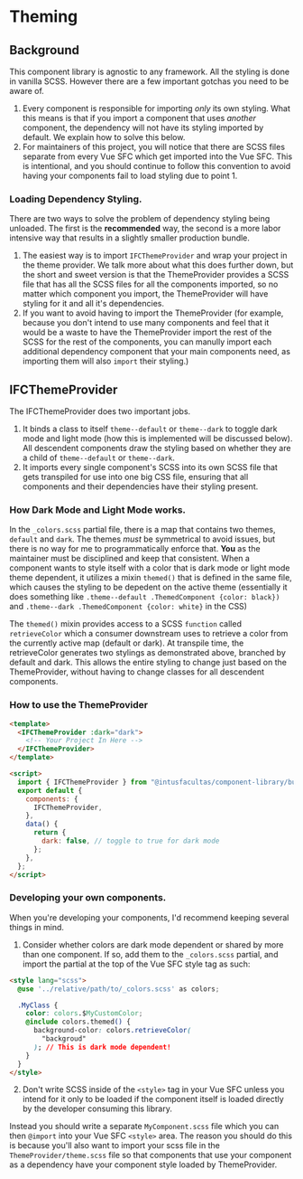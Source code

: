 
<Meta title="Theming/Usage" />

# Theming

## Background

This component library is agnostic to any framework. All the styling is done in vanilla SCSS. However there are a few
important gotchas you need to be aware of.

1. Every component is responsible for importing _only_ its own styling. What this means is that if you import a
   component that uses _another_ component, the dependency will not have its styling imported by default. We explain how
   to solve this below.
2. For maintainers of this project, you will notice that there are SCSS files separate from every Vue SFC which get
   imported into the Vue SFC. This is intentional, and you should continue to follow this convention to avoid having your
   components fail to load styling due to point 1.

### Loading Dependency Styling.

There are two ways to solve the problem of dependency styling being unloaded. The first is the **recommended** way,
the second is a more labor intensive way that results in a slightly smaller production bundle.

1. The easiest way is to import `IFCThemeProvider` and wrap your project in the theme provider. We talk more about
   what this does further down, but the short and sweet version is that the ThemeProvider provides a SCSS file that has
   all the SCSS files for all the components imported, so no matter which component you import, the ThemeProvider will have
   styling for it and all it's dependencies.
2. If you want to avoid having to import the ThemeProvider (for example, because you don't intend to use many components
   and feel that it would be a waste to have the ThemeProvider import the rest of the SCSS for the rest of the components,
   you can manully import each additional dependency component that your main components need, as importing them will also
   `import` their styling.)

## IFCThemeProvider

The IFCThemeProvider does two important jobs.

1. It binds a class to itself `theme--default` or `theme--dark` to toggle dark mode and light mode (how this is
   implemented will be discussed below). All descendent components draw the styling based on whether they are a child of
   `theme--default` or `theme--dark`.
2. It imports every single component's SCSS into its own SCSS file that gets transpiled for use into one big CSS file,
   ensuring that all components and their dependencies have their styling present.

### How Dark Mode and Light Mode works.

In the `_colors.scss` partial file, there is a map that contains two themes, `default` and `dark`. The themes _must_
be symmetrical to avoid issues, but there is no way for me to programmatically enforce that. **You** as the maintainer
must be disciplined and keep that consistent. When a component wants to style itself with a color that is dark mode or
light mode theme dependent, it utilizes a mixin `themed()` that is defined in the same file, which causes the styling to
be depedent on the active theme (essentially it does something like `.theme--default .ThemedComponent {color: black})`
and `.theme--dark .ThemedComponent {color: white}` in the CSS)

The `themed()` mixin provides access to a SCSS `function` called `retrieveColor` which a consumer downstream uses to
retrieve a color from the currently active map (default or dark). At transpile time, the retrieveColor generates two
stylings as demonstrated above, branched by default and dark. This allows the entire styling to change just based on
the ThemeProvider, without having to change classes for all descendent components.

### How to use the ThemeProvider

```html
<template>
  <IFCThemeProvider :dark="dark">
    <!-- Your Project In Here -->
  </IFCThemeProvider>
</template>

<script>
  import { IFCThemeProvider } from "@intusfacultas/component-library/build/index.esm";
  export default {
    components: {
      IFCThemeProvider,
    },
    data() {
      return {
        dark: false, // toggle to true for dark mode
      };
    },
  };
</script>
```

### Developing your own components.

When you're developing your components, I'd recommend keeping several things in mind.

1. Consider whether colors are dark mode dependent or shared by more than one component. If so, add them to the
   `_colors.scss` partial, and import the partial at the top of the Vue SFC style tag as such:

```html
<style lang="scss">
  @use '../relative/path/to/_colors.scss' as colors;

  .MyClass {
    color: colors.$MyCustomColor;
    @include colors.themed() {
      background-color: colors.retrieveColor(
        "backgroud"
      ); // This is dark mode dependent!
    }
  }
</style>
```

2. Don't write SCSS inside of the `<style>` tag in your Vue SFC unless you intend for it only to be loaded if the
   component itself is loaded directly by the developer consuming this library.

Instead you should write a separate `MyComponent.scss` file which you can then `@import` into your Vue SFC `<style>`
area. The reason you should do this is because you'll also want to import your scss file in the `ThemeProvider/theme.scss`
file so that components that use your component as a dependency have your component style loaded by ThemeProvider.
